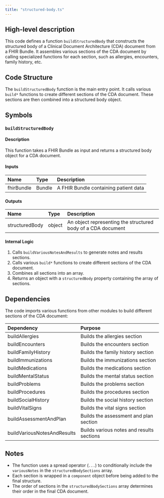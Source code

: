 ```yaml
---
title: "structured-body.ts"
---
```


## High-level description
This code defines a function `buildStructuredBody` that constructs the structured body of a Clinical Document Architecture (CDA) document from a FHIR Bundle. It assembles various sections of the CDA document by calling specialized functions for each section, such as allergies, encounters, family history, etc.

## Code Structure
The `buildStructuredBody` function is the main entry point. It calls various `build*` functions to create different sections of the CDA document. These sections are then combined into a structured body object.

## Symbols

### `buildStructuredBody`
#### Description
This function takes a FHIR Bundle as input and returns a structured body object for a CDA document.

#### Inputs
| Name | Type | Description |
|:-----|:-----|:------------|
| fhirBundle | Bundle | A FHIR Bundle containing patient data |

#### Outputs
| Name | Type | Description |
|:-----|:-----|:------------|
| structuredBody | object | An object representing the structured body of a CDA document |

#### Internal Logic
1. Calls `buildVariousNotesAndResults` to generate notes and results sections.
2. Calls various `build*` functions to create different sections of the CDA document.
3. Combines all sections into an array.
4. Returns an object with a `structuredBody` property containing the array of sections.

## Dependencies
The code imports various functions from other modules to build different sections of the CDA document:

| Dependency | Purpose |
|:-----------|:--------|
| buildAllergies | Builds the allergies section |
| buildEncounters | Builds the encounters section |
| buildFamilyHistory | Builds the family history section |
| buildImmunizations | Builds the immunizations section |
| buildMedications | Builds the medications section |
| buildMentalStatus | Builds the mental status section |
| buildProblems | Builds the problems section |
| buildProcedures | Builds the procedures section |
| buildSocialHistory | Builds the social history section |
| buildVitalSigns | Builds the vital signs section |
| buildAssessmentAndPlan | Builds the assessment and plan section |
| buildVariousNotesAndResults | Builds various notes and results sections |

## Notes
- The function uses a spread operator (`...`) to conditionally include the `variousNotes` in the `structuredBodySections` array.
- Each section is wrapped in a `component` object before being added to the final structure.
- The order of sections in the `structuredBodySections` array determines their order in the final CDA document.